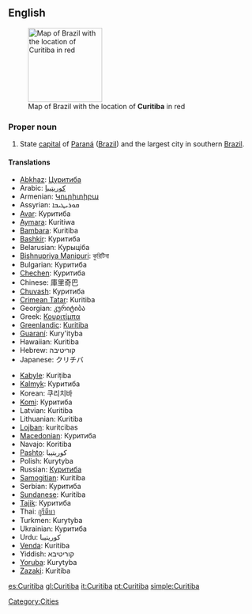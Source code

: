 ==English==
{{wikipedia}}
[[Image:Curitiba in Brazil.png|150px|right|thumb|Map of Brazil with the location of '''Curitiba''' in red]]

===Proper noun===
{{en-proper noun}}

# State [[capital]] of [[Paraná]] ([[Brazil]]) and the largest city in southern [[Brazil]].

====Translations====
{{trans-top|State capital of Paraná}}
* [[Abkhaz]]: [[Цуритиба]]
* Arabic: [[كوريتيبا]]
* Armenian: [[Կուրիտիբա]]
* Assyrian: ܩܘܪܝܛܝܒܐ
* [[Avar]]: Куритиба
* [[Aymara]]: Kuritiwa
* [[Bambara]]: Kuritiba
* [[Bashkir]]: Куритиба
* Belarusian: Курыціба
* [[Bishnupriya Manipuri]]: কুরিটিবা
* Bulgarian: Куритиба
* [[Chechen]]: Куритиба
* Chinese: 庫里奇巴
* [[Chuvash]]: Куритиба
* [[Crimean Tatar]]: Kuritiba
* Georgian: კურიტიბა
* Greek: [[Κουριτίμπα]]
* [[Greenlandic]]: [[Kuritiba]]
* [[Guaraní]]: Kury'ityba
* Hawaiian: Kuritiba
* Hebrew: קוריטיבה
* Japanese: クリチバ
{{trans-mid}}
* [[Kabyle]]: Kuriṭiba
* [[Kalmyk]]: Куритиба
* Korean: 쿠리치바
* [[Komi]]: Куритиба
* Latvian: Kuritiba
* Lithuanian: Kuritiba
* [[Lojban]]: kuritcibas
* [[Macedonian]]: Куритиба
* Navajo: Koritiba
* [[Pashto]]: كوريتيبا
* Polish: Kurytyba
* Russian: [[Куритиба]]
* [[Samogitian]]: Kuritiba
* Serbian: Куритиба
* [[Sundanese]]: Kuritiba
* [[Tajik]]: Куритиба
* Thai: [[กูรีตีบา]]
* Turkmen: Kurytyba
* Ukrainian: Куритиба
* Urdu: كوريتيبا
* [[Venda]]: Kuritiba
* Yiddish: קוריטיבא
* [[Yoruba]]: Kurytyba
* [[Zazaki]]: Kuritiba
{{trans-bottom}}

[[Category:Cities]]

[[es:Curitiba]]
[[gl:Curitiba]]
[[it:Curitiba]]
[[pt:Curitiba]]
[[simple:Curitiba]]